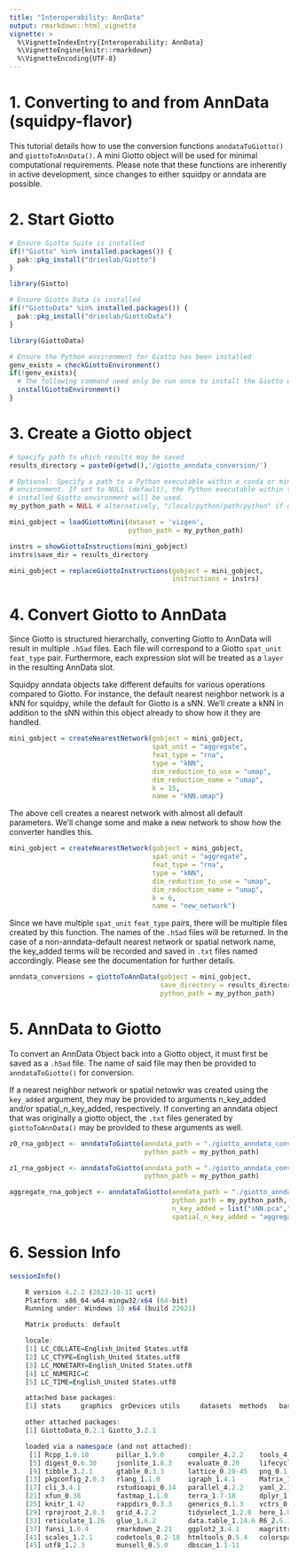 ```yaml
---
title: "Interoperability: AnnData"
output: rmarkdown::html_vignette
vignette: >
  %\VignetteIndexEntry{Interoperability: AnnData}
  %\VignetteEngine{knitr::rmarkdown}
  %\VignetteEncoding{UTF-8}
---
```


# 1. Converting to and from AnnData (squidpy-flavor)

This tutorial details how to use the conversion functions `anndataToGiotto()` and `giottoToAnnData()`. A mini Giotto object will be used for minimal computational requirements. Please note that these functions are inherently in active development, since changes to either squidpy or anndata are possible.

# 2. Start Giotto


```r
# Ensure Giotto Suite is installed
if(!"Giotto" %in% installed.packages()) {
  pak::pkg_install("drieslab/Giotto")
}

library(Giotto)

# Ensure Giotto Data is installed
if(!"GiottoData" %in% installed.packages()) {
  pak::pkg_install("drieslab/GiottoData")
}

library(GiottoData)

# Ensure the Python environment for Giotto has been installed
genv_exists = checkGiottoEnvironment()
if(!genv_exists){
  # The following command need only be run once to install the Giotto environment
  installGiottoEnvironment()
}
```


# 3. Create a Giotto object


```r
# Specify path to which results may be saved
results_directory = paste0(getwd(),'/giotto_anndata_conversion/') 

# Optional: Specify a path to a Python executable within a conda or miniconda 
# environment. If set to NULL (default), the Python executable within the previously
# installed Giotto environment will be used.
my_python_path = NULL # alternatively, "/local/python/path/python" if desired.

mini_gobject = loadGiottoMini(dataset = 'vizgen', 
                              python_path = my_python_path)

instrs = showGiottoInstructions(mini_gobject)
instrs$save_dir = results_directory

mini_gobject = replaceGiottoInstructions(gobject = mini_gobject,
                                         instructions = instrs)
```


# 4. Convert Giotto to AnnData

Since Giotto is structured hierarchally, converting Giotto to AnnData will result in multiple `.h5ad` files. Each file will correspond to a Giotto `spat_unit` `feat_type` pair. Furthermore, each expression slot will be treated as a `layer` in the resulting AnnData slot.

Squidpy anndata objects take different defaults for various operations compared to Giotto. For instance, the default nearest neighbor network is a kNN for squidpy, while the default for Giotto is a sNN. We'll create a kNN in addition to the sNN within this object already to show how it they are handled.


```r
mini_gobject = createNearestNetwork(gobject = mini_gobject,
                                    spat_unit = "aggregate",
                                    feat_type = "rna",
                                    type = "kNN",
                                    dim_reduction_to_use = "umap",
                                    dim_reduction_name = "umap",
                                    k = 15,
                                    name = "kNN.umap")
```


The above cell creates a nearest network with almost all default parameters. We'll change some and make a new network to show how the converter handles this.


```r
mini_gobject = createNearestNetwork(gobject = mini_gobject,
                                    spat_unit = "aggregate",
                                    feat_type = "rna",
                                    type = "kNN",
                                    dim_reduction_to_use = "umap",
                                    dim_reduction_name = "umap",
                                    k = 6,
                                    name = "new_network")
```


Since we have multiple `spat_unit` `feat_type` pairs, there will be multiple files created by this function. The names of the `.h5ad` files will be returned. In the case of a non-anndata-default nearest network or spatial network name, the key_added terms will be recorded and saved in `.txt` files named accordingly. Please see the documentation for further details.


```r
anndata_conversions = giottoToAnnData(gobject = mini_gobject,
                                      save_directory = results_directory,
                                      python_path = my_python_path)
```


# 5. AnnData to Giotto

To convert an AnnData Object back into a Giotto object, it must first be saved as a `.h5ad` file. The name of said file may then be provided to `anndataToGiotto()` for conversion.

If a nearest neighbor network or spatial netowkr was created using the `key_added` argument, they may be provided to arguments n_key_added and/or spatial_n\_key_added, respectively. If converting an anndata object that was originally a giotto object, the `.txt` files generated by `giottoToAnnData()` may be provided to these arguments as well.


```r
z0_rna_gobject <- anndataToGiotto(anndata_path = "./giotto_anndata_conversion/z0_rna_converted_gobject.h5ad",
                                  python_path = my_python_path)

z1_rna_gobject <- anndataToGiotto(anndata_path = "./giotto_anndata_conversion/z1_rna_converted_gobject.h5ad",
                                  python_path = my_python_path)

aggregate_rna_gobject <- anndataToGiotto(anndata_path = "./giotto_anndata_conversion/aggregate_rna_converted_gobject.h5ad",
                                         python_path = my_python_path,
                                         n_key_added = list("sNN.pca","new_network"),
                                         spatial_n_key_added = "aggregate_rna_spatial_network_keys_added.txt")
```


# 6. Session Info


```r
sessionInfo()
```

```r
    R version 4.2.2 (2022-10-31 ucrt)
    Platform: x86_64-w64-mingw32/x64 (64-bit)
    Running under: Windows 10 x64 (build 22621)

    Matrix products: default

    locale:
    [1] LC_COLLATE=English_United States.utf8 
    [2] LC_CTYPE=English_United States.utf8   
    [3] LC_MONETARY=English_United States.utf8
    [4] LC_NUMERIC=C                          
    [5] LC_TIME=English_United States.utf8    

    attached base packages:
    [1] stats     graphics  grDevices utils     datasets  methods   base     

    other attached packages:
    [1] GiottoData_0.2.1 Giotto_3.2.1    

    loaded via a namespace (and not attached):
     [1] Rcpp_1.0.10       pillar_1.9.0      compiler_4.2.2    tools_4.2.2      
     [5] digest_0.6.30     jsonlite_1.8.3    evaluate_0.20     lifecycle_1.0.3  
     [9] tibble_3.2.1      gtable_0.3.3      lattice_0.20-45   png_0.1-7        
    [13] pkgconfig_2.0.3   rlang_1.1.0       igraph_1.4.1      Matrix_1.5-1     
    [17] cli_3.4.1         rstudioapi_0.14   parallel_4.2.2    yaml_2.3.7       
    [21] xfun_0.38         fastmap_1.1.0     terra_1.7-18      dplyr_1.1.1      
    [25] knitr_1.42        rappdirs_0.3.3    generics_0.1.3    vctrs_0.6.1      
    [29] rprojroot_2.0.3   grid_4.2.2        tidyselect_1.2.0  here_1.0.1       
    [33] reticulate_1.26   glue_1.6.2        data.table_1.14.6 R6_2.5.1         
    [37] fansi_1.0.4       rmarkdown_2.21    ggplot2_3.4.1     magrittr_2.0.3   
    [41] scales_1.2.1      codetools_0.2-18  htmltools_0.5.4   colorspace_2.1-0 
    [45] utf8_1.2.3        munsell_0.5.0     dbscan_1.1-11    

```
